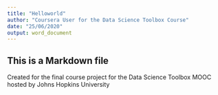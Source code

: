 ```yaml
---
title: "Helloworld"
author: "Coursera User for the Data Science Toolbox Course"
date: "25/06/2020"
output: word_document
---
```



## This is a Markdown file

Created for the final course project for the Data Science Toolbox MOOC hosted by Johns Hopkins University


